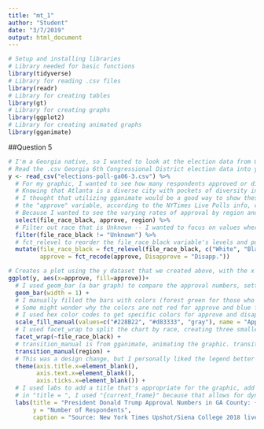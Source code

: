 ```yaml
---
title: "mt_1"
author: "Student"
date: "3/7/2019"
output: html_document
---
```


```r
# Setup and installing libraries
# Library needed for basic functions
library(tidyverse)
# Library for reading .csv files
library(readr)
# Library for creating tables
library(gt)
# Library for creating graphs
library(ggplot2)
# Library for creating animated graphs
library(gganimate)
```


##Question 5
```r
# I'm a Georgia native, so I wanted to look at the election data from Georgia's 6th Congressional district. 
# Read the .csv Georgia 6th Congressional District election data into y
y <- read_csv("elections-poll-ga06-3.csv") %>% 
  # For my graphic, I wanted to see how many respondents approved or disapproved of the job Donald Trump is doing as president. 
  # Knowing that Atlanta is a diverse city with pockets of diversity in different counties, I wanted to look at the differences in president approval ratings in each county. 
  # I thought that utilizing gganimate would be a good way to show these distinctions between each county, which is why I utilize gganimate later in this problem. 
  # the "approve" variable, according to the NYTimes Live Polls info, contains answers to the question: "Do you approve or disapprove of the job Donald Trump is doing as president?"
  # Because I wanted to see the varying rates of approval by region and race, I selected for those variables. 
  select(file_race_black, approve, region) %>% 
  # Filter out race that is Unknown -- I wanted to focus on values where the race was known
  filter(file_race_black != "Unknown") %>% 
  # fct_relevel to reorder the file_race_black variable's levels and put "Black" and "Other Non-White" next to each other
  mutate(file_race_black = fct_relevel(file_race_black, c("White", "Black", "Other Non-White")),
         approve = fct_recode(approve, Disapprove = "Disapp."))
```

```r
# Creates a plot using the y dataset that we created above, with the x axis being the approval status, and the color of the bars being the approval status as well. 
ggplot(y, aes(x=approve, fill=approve))+
  # I used geom_bar (a bar graph) to compare the approval numbers, setting a custom width of 1 for the bars, so that the bars would touch each other. 
  geom_bar(width = 1) +
  # I manually filled the bars with colors (forest green for those who approved of Trump's job as president, deep red for those who disapproved of Trump's job as president, and gray for those who don't know). 
  # Some might wonder why the colors are not red for approve and blue for disapprove (originally, I had the colors like this). The reason I did not do this was becuase I did not want viewers of the graph to confuse approval with party affiliation/response. You can intend to vote for the Democratic candidate in the Congressional election, even if you approve of Trump's presidency. You can vote for the Republican candidate, even if you disapprove of Trump's presidency. Because Approval of the presidency and what party respondents intend on voting for in the congressional district are two different variables/things, I did not want to imply approval rates ran along party lines in my chart. 
  # I used hex color codes to get specific colors for approve and disapprove, because I didn't like the standard "green" and "red" colors that were provided. I set name to "Approval Status" to rename the legend's title. 
  scale_fill_manual(values=c("#228B22", "#d83333", "gray"), name = "Approval Status") +
  # I used facet_wrap to split the chart by race, creating three smaller sub-charts within the graphic. 
  facet_wrap(~file_race_black) + 
  # transition_manual is from gganimate, animating the graphic. transition_manual allows you to map a certain variable in the data to the animation frames. I used "region" as an argument so that the graphic animation transitions between different counties of Georgia. 
  transition_manual(region) +
  # This was a design change, but I personally liked the legend better than the x axis labels. I thought that with the x axis labels and names, the graph was too cluttered and redundant (because facet_wrap makes there be three times as many labels on the x axis since there are three different levels in file_race_black). As a result, I used theme() to get rid of the x-axis text.
  theme(axis.title.x=element_blank(),
        axis.text.x=element_blank(),
        axis.ticks.x=element_blank()) +
  # I used labs to add a title that's appropriate for the graphic, add a better y axis label, and add a caption to indicate where the data is coming from.
  # in "title = ", I used "{current_frame}" because that allows for dynamic changing of the title. {current_frame} gives you the name of the current frame, which would be the GA county's data the graph is currently displaying. 
  labs(title = "President Donald Trump Approval Numbers in GA County: {current_frame}",
       y = "Number of Respondents",
       caption = "Source: New York Times Upshot/Siena College 2018 live polls")
```